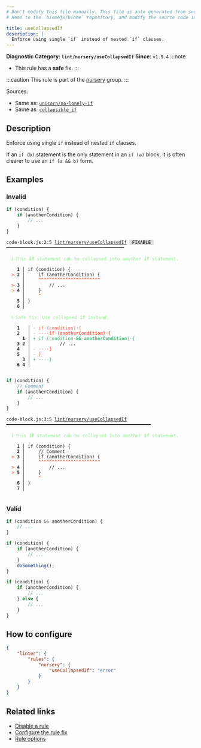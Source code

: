 ```yaml
---
# Don't modify this file manually. This file is auto generated from source, and you will lose your changes next time the website is built.
# Head to the `biomejs/biome` repository, and modify the source code in there.

title: useCollapsedIf
description: |
  Enforce using single `if` instead of nested `if` clauses.
---
```


**Diagnostic Category: `lint/nursery/useCollapsedIf`**
<Tabs>
<TabItem label="JavaScript (and super languages)" icon="seti:javascript">
**Since**: `v1.9.4`
:::note
- This rule has a **safe** fix.
:::

:::caution
This rule is part of the [nursery](/linter/rules/#nursery) group.
:::

Sources: 
- Same as: <a href="https://github.com/sindresorhus/eslint-plugin-unicorn/blob/main/docs/rules/no-lonely-if.md" target="_blank"><code>unicorn/no-lonely-if</code></a>
- Same as: <a href="https://rust-lang.github.io/rust-clippy/master/#collapsible_if" target="_blank"><code>collapsible_if</code></a>

## Description
Enforce using single `if` instead of nested `if` clauses.

If an `if (b)` statement is the only statement in an `if (a)` block, it is often clearer to use an `if (a && b)` form.

## Examples

### Invalid

```js
if (condition) {
    if (anotherCondition) {
        // ...
    }
}
```

<pre class="language-text"><code class="language-text">code-block.js:2:5 <a href="https://biomejs.dev/linter/rules/use-collapsed-if">lint/nursery/useCollapsedIf</a> <span style="color: #000; background-color: #ddd;"> FIXABLE </span> ━━━━━━━━━━━━━━━━━━━━━━━━━━━━━━━━━━━━━━━━━━━━<br /><br />  <strong><span style="color: lightgreen;">ℹ</span></strong> <span style="color: lightgreen;">This </span><span style="color: lightgreen;"><strong>if</strong></span><span style="color: lightgreen;"> statement can be collapsed into another </span><span style="color: lightgreen;"><strong>if</strong></span><span style="color: lightgreen;"> statement.</span><br />  <br />    <strong>1 │ </strong>if (condition) &#123;<br />  <strong><span style="color: Tomato;">&gt;</span></strong> <strong>2 │ </strong>    if (anotherCondition) &#123;<br />   <strong>   │ </strong>    <strong><span style="color: Tomato;">^</span></strong><strong><span style="color: Tomato;">^</span></strong><strong><span style="color: Tomato;">^</span></strong><strong><span style="color: Tomato;">^</span></strong><strong><span style="color: Tomato;">^</span></strong><strong><span style="color: Tomato;">^</span></strong><strong><span style="color: Tomato;">^</span></strong><strong><span style="color: Tomato;">^</span></strong><strong><span style="color: Tomato;">^</span></strong><strong><span style="color: Tomato;">^</span></strong><strong><span style="color: Tomato;">^</span></strong><strong><span style="color: Tomato;">^</span></strong><strong><span style="color: Tomato;">^</span></strong><strong><span style="color: Tomato;">^</span></strong><strong><span style="color: Tomato;">^</span></strong><strong><span style="color: Tomato;">^</span></strong><strong><span style="color: Tomato;">^</span></strong><strong><span style="color: Tomato;">^</span></strong><strong><span style="color: Tomato;">^</span></strong><strong><span style="color: Tomato;">^</span></strong><strong><span style="color: Tomato;">^</span></strong><strong><span style="color: Tomato;">^</span></strong><strong><span style="color: Tomato;">^</span></strong><br />  <strong><span style="color: Tomato;">&gt;</span></strong> <strong>3 │ </strong>        // ...<br />  <strong><span style="color: Tomato;">&gt;</span></strong> <strong>4 │ </strong>    &#125;<br />   <strong>   │ </strong>    <strong><span style="color: Tomato;">^</span></strong><br />    <strong>5 │ </strong>&#125;<br />    <strong>6 │ </strong><br />  <br />  <strong><span style="color: lightgreen;">ℹ</span></strong> <span style="color: lightgreen;">Safe fix</span><span style="color: lightgreen;">: </span><span style="color: lightgreen;">Use collapsed </span><span style="color: lightgreen;"><strong>if</strong></span><span style="color: lightgreen;"> instead.</span><br />  <br />    <strong>1</strong>  <strong> │ </strong><span style="color: Tomato;">-</span> <span style="color: Tomato;">i</span><span style="color: Tomato;">f</span><span style="color: Tomato;"><span style="opacity: 0.8;">·</span></span><span style="color: Tomato;">(</span><span style="color: Tomato;">c</span><span style="color: Tomato;">o</span><span style="color: Tomato;">n</span><span style="color: Tomato;">d</span><span style="color: Tomato;">i</span><span style="color: Tomato;">t</span><span style="color: Tomato;">i</span><span style="color: Tomato;">o</span><span style="color: Tomato;">n</span><span style="color: Tomato;">)</span><span style="color: Tomato;"><span style="opacity: 0.8;">·</span></span><span style="color: Tomato;">&#123;</span><br />    <strong>2</strong>  <strong> │ </strong><span style="color: Tomato;">-</span> <span style="color: Tomato;"><span style="opacity: 0.8;"><strong>·</strong></span></span><span style="color: Tomato;"><span style="opacity: 0.8;"><strong>·</strong></span></span><span style="color: Tomato;"><span style="opacity: 0.8;"><strong>·</strong></span></span><span style="color: Tomato;"><span style="opacity: 0.8;"><strong>·</strong></span></span><span style="color: Tomato;"><strong>i</strong></span><span style="color: Tomato;"><strong>f</strong></span><span style="color: Tomato;"><span style="opacity: 0.8;"><strong>·</strong></span></span><span style="color: Tomato;"><strong>(</strong></span><span style="color: Tomato;"><strong>a</strong></span><span style="color: Tomato;"><strong>n</strong></span><span style="color: Tomato;"><strong>o</strong></span><span style="color: Tomato;"><strong>t</strong></span><span style="color: Tomato;"><strong>h</strong></span><span style="color: Tomato;"><strong>e</strong></span><span style="color: Tomato;"><strong>r</strong></span><span style="color: Tomato;"><strong>C</strong></span><span style="color: Tomato;"><strong>o</strong></span><span style="color: Tomato;"><strong>n</strong></span><span style="color: Tomato;"><strong>d</strong></span><span style="color: Tomato;"><strong>i</strong></span><span style="color: Tomato;"><strong>t</strong></span><span style="color: Tomato;"><strong>i</strong></span><span style="color: Tomato;"><strong>o</strong></span><span style="color: Tomato;"><strong>n</strong></span><span style="color: Tomato;"><strong>)</strong></span><span style="color: Tomato;"><span style="opacity: 0.8;"><strong>·</strong></span></span><span style="color: Tomato;"><strong>&#123;</strong></span><br />      <strong>1</strong><strong> │ </strong><span style="color: MediumSeaGreen;">+</span> <span style="color: MediumSeaGreen;">i</span><span style="color: MediumSeaGreen;">f</span><span style="color: MediumSeaGreen;"><span style="opacity: 0.8;">·</span></span><span style="color: MediumSeaGreen;">(</span><span style="color: MediumSeaGreen;">c</span><span style="color: MediumSeaGreen;">o</span><span style="color: MediumSeaGreen;">n</span><span style="color: MediumSeaGreen;">d</span><span style="color: MediumSeaGreen;">i</span><span style="color: MediumSeaGreen;">t</span><span style="color: MediumSeaGreen;">i</span><span style="color: MediumSeaGreen;">o</span><span style="color: MediumSeaGreen;">n</span><span style="color: MediumSeaGreen;"><span style="opacity: 0.8;"><strong>·</strong></span></span><span style="color: MediumSeaGreen;"><strong>&amp;</strong></span><span style="color: MediumSeaGreen;"><strong>&amp;</strong></span><span style="color: MediumSeaGreen;"><span style="opacity: 0.8;"><strong>·</strong></span></span><span style="color: MediumSeaGreen;"><strong>a</strong></span><span style="color: MediumSeaGreen;"><strong>n</strong></span><span style="color: MediumSeaGreen;"><strong>o</strong></span><span style="color: MediumSeaGreen;"><strong>t</strong></span><span style="color: MediumSeaGreen;"><strong>h</strong></span><span style="color: MediumSeaGreen;"><strong>e</strong></span><span style="color: MediumSeaGreen;"><strong>r</strong></span><span style="color: MediumSeaGreen;"><strong>C</strong></span><span style="color: MediumSeaGreen;"><strong>o</strong></span><span style="color: MediumSeaGreen;"><strong>n</strong></span><span style="color: MediumSeaGreen;"><strong>d</strong></span><span style="color: MediumSeaGreen;"><strong>i</strong></span><span style="color: MediumSeaGreen;"><strong>t</strong></span><span style="color: MediumSeaGreen;"><strong>i</strong></span><span style="color: MediumSeaGreen;"><strong>o</strong></span><span style="color: MediumSeaGreen;"><strong>n</strong></span><span style="color: MediumSeaGreen;">)</span><span style="color: MediumSeaGreen;"><span style="opacity: 0.8;">·</span></span><span style="color: MediumSeaGreen;">&#123;</span><br />    <strong>3</strong> <strong>2</strong><strong> │ </strong>          // ...<br />    <strong>4</strong>  <strong> │ </strong><span style="color: Tomato;">-</span> <span style="color: Tomato;"><span style="opacity: 0.8;">·</span></span><span style="color: Tomato;"><span style="opacity: 0.8;">·</span></span><span style="color: Tomato;"><span style="opacity: 0.8;">·</span></span><span style="color: Tomato;"><span style="opacity: 0.8;">·</span></span><span style="color: Tomato;"><strong>&#125;</strong></span><br />    <strong>5</strong>  <strong> │ </strong><span style="color: Tomato;">-</span> <span style="color: Tomato;">&#125;</span><br />      <strong>3</strong><strong> │ </strong><span style="color: MediumSeaGreen;">+</span> <span style="color: MediumSeaGreen;"><span style="opacity: 0.8;">·</span></span><span style="color: MediumSeaGreen;"><span style="opacity: 0.8;">·</span></span><span style="color: MediumSeaGreen;"><span style="opacity: 0.8;">·</span></span><span style="color: MediumSeaGreen;"><span style="opacity: 0.8;">·</span></span><span style="color: MediumSeaGreen;">&#125;</span><br />    <strong>6</strong> <strong>4</strong><strong> │ </strong>  <br />  <br /></code></pre>

```js
if (condition) {
    // Comment
    if (anotherCondition) {
        // ...
    }
}
```

<pre class="language-text"><code class="language-text">code-block.js:3:5 <a href="https://biomejs.dev/linter/rules/use-collapsed-if">lint/nursery/useCollapsedIf</a> ━━━━━━━━━━━━━━━━━━━━━━━━━━━━━━━━━━━━━━━━━━━━━━━━━━━━━━<br /><br />  <strong><span style="color: lightgreen;">ℹ</span></strong> <span style="color: lightgreen;">This </span><span style="color: lightgreen;"><strong>if</strong></span><span style="color: lightgreen;"> statement can be collapsed into another </span><span style="color: lightgreen;"><strong>if</strong></span><span style="color: lightgreen;"> statement.</span><br />  <br />    <strong>1 │ </strong>if (condition) &#123;<br />    <strong>2 │ </strong>    // Comment<br />  <strong><span style="color: Tomato;">&gt;</span></strong> <strong>3 │ </strong>    if (anotherCondition) &#123;<br />   <strong>   │ </strong>    <strong><span style="color: Tomato;">^</span></strong><strong><span style="color: Tomato;">^</span></strong><strong><span style="color: Tomato;">^</span></strong><strong><span style="color: Tomato;">^</span></strong><strong><span style="color: Tomato;">^</span></strong><strong><span style="color: Tomato;">^</span></strong><strong><span style="color: Tomato;">^</span></strong><strong><span style="color: Tomato;">^</span></strong><strong><span style="color: Tomato;">^</span></strong><strong><span style="color: Tomato;">^</span></strong><strong><span style="color: Tomato;">^</span></strong><strong><span style="color: Tomato;">^</span></strong><strong><span style="color: Tomato;">^</span></strong><strong><span style="color: Tomato;">^</span></strong><strong><span style="color: Tomato;">^</span></strong><strong><span style="color: Tomato;">^</span></strong><strong><span style="color: Tomato;">^</span></strong><strong><span style="color: Tomato;">^</span></strong><strong><span style="color: Tomato;">^</span></strong><strong><span style="color: Tomato;">^</span></strong><strong><span style="color: Tomato;">^</span></strong><strong><span style="color: Tomato;">^</span></strong><strong><span style="color: Tomato;">^</span></strong><br />  <strong><span style="color: Tomato;">&gt;</span></strong> <strong>4 │ </strong>        // ...<br />  <strong><span style="color: Tomato;">&gt;</span></strong> <strong>5 │ </strong>    &#125;<br />   <strong>   │ </strong>    <strong><span style="color: Tomato;">^</span></strong><br />    <strong>6 │ </strong>&#125;<br />    <strong>7 │ </strong><br />  <br /></code></pre>

### Valid

```js
if (condition && anotherCondition) {
    // ...
}
```

```js
if (condition) {
    if (anotherCondition) {
        // ...
    }
    doSomething();
}
```

```js
if (condition) {
    if (anotherCondition) {
        // ...
    } else {
        // ...
    }
}
```

## How to configure
```json title="biome.json"
{
	"linter": {
		"rules": {
			"nursery": {
				"useCollapsedIf": "error"
			}
		}
	}
}

```
## Related links

- [Disable a rule](/linter/#disable-a-lint-rule)
- [Configure the rule fix](/linter#configure-the-rule-fix)
- [Rule options](/linter/#rule-options)

</TabItem>
</Tabs>

